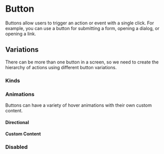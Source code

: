 

# Button
Buttons allow users to trigger an action or event with a single click. For example, you can use a button for submitting a form, opening a dialog, or opening a link.

<Meta title="Documentation/Button" />

<Canvas>
    <Story of={ButtonStories.Basic} />
</Canvas>

## Variations
There can be more than one button in a screen, so we need to create the hierarchy of actions using different button variations.

### Kinds

<Canvas>
    <Story of={ButtonStories.Kinds} />
</Canvas>

### Animations
Buttons can have a variety of hover animations with their own custom content.

#### Directional
<Canvas>
    <Story of={ButtonStories.DirectionalAnimations} />
</Canvas>

#### Custom Content
<Canvas>
    <Story of={ButtonStories.CustomContentAnimations} />
</Canvas>

### Disabled
<Canvas>
    <Story of={ButtonStories.Disabled} />
</Canvas>
